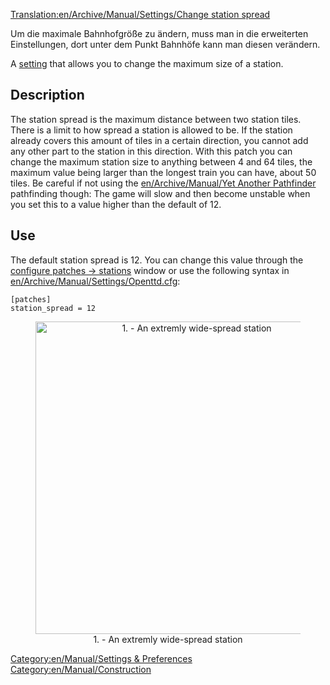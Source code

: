 [[Translation:en/Archive/Manual/Settings/Change station spread]]


[[Category:en/Manual/Settings & Preferences]]
[[Category:en/Manual/Construction]]


Um die maximale Bahnhofgröße zu ändern, muss man in die erweiterten Einstellungen, dort unter dem Punkt Bahnhöfe kann man diesen verändern.

{{de/Während Übersetzung}}

A [[en/Archive/Manual/Settings/Advanced Settings|setting]] that allows you to change the maximum size of a station.

==Description==
The station spread is the maximum distance between two station tiles. There is a limit to how spread a station is allowed to be. If the station already covers this amount of tiles in a certain direction, you cannot add any other part to the station in this direction. With this patch you can change the maximum station size to anything between 4 and 64 tiles, the maximum value being larger than the longest train you can have, about 50 tiles. Be careful if not using the [[en/Archive/Manual/Yet Another Pathfinder]] pathfinding though: The game will slow and then become unstable when you set this to a value higher than the default of 12.

==Use==
The default station spread is 12. You can change this value through the [[en/Archive/Manual/Settings/Advanced Settings/Stations#max-station-spread|configure patches -> stations]] window or use the following syntax in [[en/Archive/Manual/Settings/Openttd.cfg]]:
<pre>[patches]
station_spread = 12</pre>

<center>[[File:en/Archive/Manual/Settings/ChangeStationSpread.png|thumb|center|500px|1. - An extremly wide-spread station]]</center>